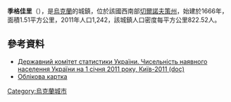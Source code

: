 {{no footnotes|time=2015-09-15T01:45:50+00:00}}
{{coord|50|34|23|N|32|45|55|E|scale:30000|display=title}}

'''季格佳里'''（{{lang-uk|Дігтярі}}），是[[烏克蘭|烏克蘭]]的城鎮，位於該國西南部[[切爾諾夫策州|切爾諾夫策州]]，始建於1666年，面積1.51平方公里，2011年人口1,242，該城鎮人口密度每平方公里822.52人。

==參考資料==
*[https://web.archive.org/web/20121010205321/http://stat6.stat.lviv.ua/PXWEB2007/ukr/publ/2011/chnas.zip Державний комітет статистики України. Чисельність наявного населення України на 1 січня 2011 року, Київ-2011 (doc)]
* [https://web.archive.org/web/20110521215759/http://gska2.rada.gov.ua/ Облікова картка]

{{Ukraine-geo-stub}}
[[Category:烏克蘭城市|Category:烏克蘭城市]]